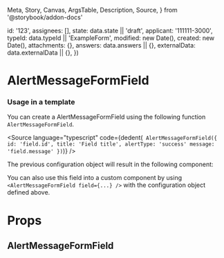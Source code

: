   Meta,
  Story,
  Canvas,
  ArgsTable,
  Description,
  Source,
} from '@storybook/addon-docs'


  id: '123',
  assignees: [],
  state: data.state || 'draft',
  applicant: '111111-3000',
  typeId: data.typeId || 'ExampleForm',
  modified: new Date(),
  created: new Date(),
  attachments: {},
  answers: data.answers || {},
  externalData: data.externalData || {},
})

<Meta
  title="Application System/AlertMessageFormField"
  component={AlertMessageFormField}
/>

# AlertMessageFormField

### Usage in a template

You can create a AlertMessageFormField using the following function `AlertMessageFormField`.

<Source
  language="typescript"
  code={dedent(`
    AlertMessageFormField({
      id: 'field.id',
      title: 'Field title',
      alertType: 'success'
      message: 'field.message'
    })`)}
/>

The previous configuration object will result in the following component:

<Canvas>
  <Story name="Default">
    <AlertMessageFormField
      application={createMockApplication()}
      field={{
        id: 'field.id',
        title: '',
        alertType: 'success'
        message: 'field.message'
      }}
    />
  </Story>
</Canvas>

You can also use this field into a custom component by using `<AlertMessageFormField field={...} />` with the configuration object defined above.

# Props

## AlertMessageFormField

<ArgsTable of={AlertMessageFormField} />
